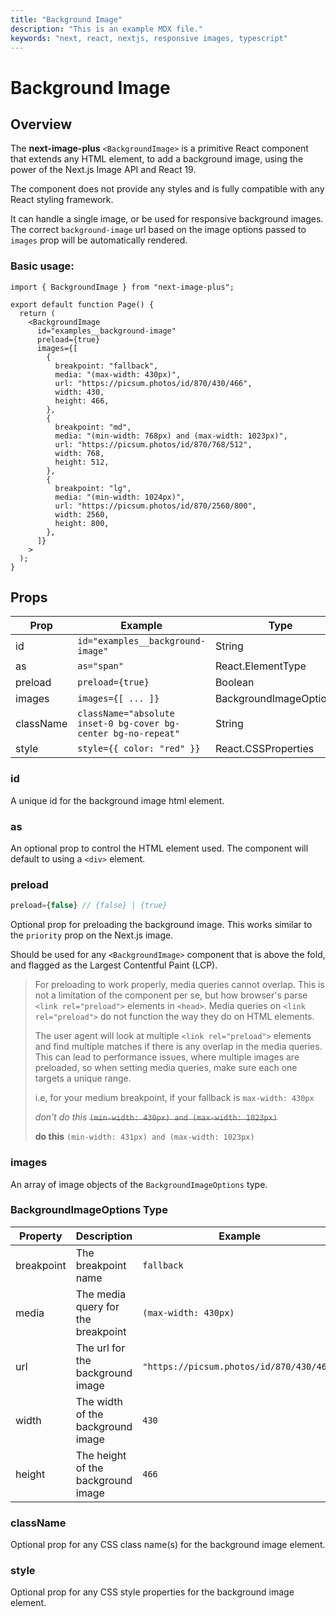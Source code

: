 ```yaml
---
title: "Background Image"
description: "This is an example MDX file."
keywords: "next, react, nextjs, responsive images, typescript"
---
```


# Background Image

## Overview

The **next-image-plus** `<BackgroundImage>` is a primitive React component that extends any HTML element, to add a background image,
using the power of the Next.js Image API and React 19.

The component does not provide any styles and is fully compatible with any React styling framework.

It can handle a single image, or be used for responsive background images. The correct `background-image` url based on the image options passed to `images` prop will be automatically rendered.

### Basic usage:

```tsx
import { BackgroundImage } from "next-image-plus";

export default function Page() {
  return (
    <BackgroundImage
      id="examples__background-image"
      preload={true}
      images={[
        {
          breakpoint: "fallback",
          media: "(max-width: 430px)",
          url: "https://picsum.photos/id/870/430/466",
          width: 430,
          height: 466,
        },
        {
          breakpoint: "md",
          media: "(min-width: 768px) and (max-width: 1023px)",
          url: "https://picsum.photos/id/870/768/512",
          width: 768,
          height: 512,
        },
        {
          breakpoint: "lg",
          media: "(min-width: 1024px)",
          url: "https://picsum.photos/id/870/2560/800",
          width: 2560,
          height: 800,
        },
      ]}
    >
  );
}
```

## Props

| Prop      | Example                                                        | Type                     | Status   |
| --------- | -------------------------------------------------------------- | ------------------------ | -------- |
| id        | `id="examples__background-image"`                              | String                   | Required |
| as        | `as="span"`                                                    | React.ElementType        | -        |
| preload   | `preload={true}`                                               | Boolean                  | -        |
| images    | `images={[ ... ]}`                                             | BackgroundImageOptions[] | Required |
| className | `className="absolute inset-0 bg-cover bg-center bg-no-repeat"` | String                   | -        |
| style     | `style={{ color: "red" }}`                                     | React.CSSProperties      | -        |

### id

A unique id for the background image html element.

### as

An optional prop to control the HTML element used. The component will default to using a `<div>` element.

### preload

```ts
preload={false} // {false} | {true}
```

Optional prop for preloading the background image. This works similar to the `priority` prop on the Next.js image.

Should be used for any `<BackgroundImage>` component that is above the fold, and flagged as the Largest Contentful Paint (LCP).

> For preloading to work properly, media queries cannot overlap. This is not a limitation of the component per se, but how browser's parse `<link rel="preload">` elements in `<head>`.
> Media queries on `<link rel="preload">` do not function the way they do on HTML elements.
>
> The user agent will look at multiple `<link rel="preload">` elements and find multiple matches if there is any overlap in the media queries.
> This can lead to performance issues, where multiple images are preloaded, so when setting media queries, make sure each one targets a unique range.
>
> i.e, for your medium breakpoint, if your fallback is `max-width: 430px`
>
> _don't do this_ ~~`(min-width: 430px) and (max-width: 1023px)`~~
>
> **do this** `(min-width: 431px) and (max-width: 1023px)`

### images

An array of image objects of the `BackgroundImageOptions` type.

### BackgroundImageOptions Type

| Property   | Description                        | Example                                  | Type   |
| ---------- | ---------------------------------- | ---------------------------------------- | ------ |
| breakpoint | The breakpoint name                | `fallback`                               | string |
| media      | The media query for the breakpoint | `(max-width: 430px)`                     | string |
| url        | The url for the background image   | `"https://picsum.photos/id/870/430/466"` | string |
| width      | The width of the background image  | `430`                                    | number |
| height     | The height of the background image | `466`                                    | number |

### className

Optional prop for any CSS class name(s) for the background image element.

### style

Optional prop for any CSS style properties for the background image element.
